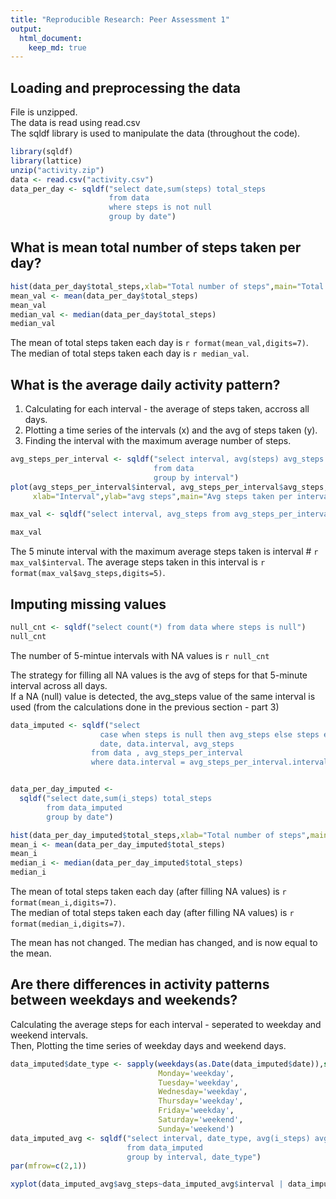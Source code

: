 ```yaml
---
title: "Reproducible Research: Peer Assessment 1"
output: 
  html_document:
    keep_md: true
---
```



## Loading and preprocessing the data

File is unzipped.  
The data is read using read.csv  
The sqldf library is used to manipulate the data (throughout the code).  

```r
library(sqldf)
library(lattice)
unzip("activity.zip")
data <- read.csv("activity.csv")
data_per_day <- sqldf("select date,sum(steps) total_steps 
                      from data 
                      where steps is not null 
                      group by date")
```


## What is mean total number of steps taken per day?

```r
hist(data_per_day$total_steps,xlab="Total number of steps",main="Total number of steps taken each day", col="blue")
mean_val <- mean(data_per_day$total_steps)
mean_val
median_val <- median(data_per_day$total_steps)
median_val
```

The mean of total steps taken each day is `r format(mean_val,digits=7)`.  
The median of total steps taken each day is `r median_val`. 

## What is the average daily activity pattern?
1. Calculating for each interval - the average of steps taken, accross all days.
2. Plotting a time series of the intervals (x) and the avg of steps taken (y).
3. Finding the interval with the maximum average number of steps. 
```r
avg_steps_per_interval <- sqldf("select interval, avg(steps) avg_steps 
                                from data  
                                group by interval")
plot(avg_steps_per_interval$interval, avg_steps_per_interval$avg_steps, type="l",
     xlab="Interval",ylab="avg steps",main="Avg steps taken per interval")

max_val <- sqldf("select interval, avg_steps from avg_steps_per_interval where avg_steps = (select max(avg_steps) from avg_steps_per_interval)")

max_val
```
The 5 minute interval with the maximum average steps taken is interval # `r max_val$interval`. The average steps taken in this interval is `r format(max_val$avg_steps,digits=5)`.    


## Imputing missing values
```r
null_cnt <- sqldf("select count(*) from data where steps is null")
null_cnt
```

The number of 5-mintue intervals with NA values is `r null_cnt`  


The strategy for filling all NA values is the avg of steps for that 5-minute interval across all days.  
If a NA (null) value is detected, the avg_steps value of the same interval is used (from the calculations done in the previous section - part 3)

```r
data_imputed <- sqldf("select 
                    case when steps is null then avg_steps else steps end i_steps , 
                    date, data.interval, avg_steps 
                  from data , avg_steps_per_interval 
                  where data.interval = avg_steps_per_interval.interval")


data_per_day_imputed <- 
  sqldf("select date,sum(i_steps) total_steps 
        from data_imputed 
        group by date")

hist(data_per_day_imputed$total_steps,xlab="Total number of steps",main="Total number of steps taken each day (data imputed)", col="red")
mean_i <- mean(data_per_day_imputed$total_steps)
mean_i
median_i <- median(data_per_day_imputed$total_steps)
median_i
```

The mean of total steps taken each day (after filling NA values) is `r format(mean_i,digits=7)`.  
The median of total steps taken each day (after filling NA values) is `r format(median_i,digits=7)`. 

The mean has not changed. 
The median has changed, and is now equal to the mean.

## Are there differences in activity patterns between weekdays and weekends?

Calculating the average steps for each interval - seperated to weekday and weekend intervals.  
Then, Plotting the time series of weekday days and weekend days.
```r
data_imputed$date_type <- sapply(weekdays(as.Date(data_imputed$date)),switch,
                                 Monday='weekday',
                                 Tuesday='weekday',
                                 Wednesday='weekday',
                                 Thursday='weekday',
                                 Friday='weekday',
                                 Saturday='weekend',
                                 Sunday='weekend')
data_imputed_avg <- sqldf("select interval, date_type, avg(i_steps) avg_steps
                          from data_imputed 
                          group by interval, date_type")
par(mfrow=c(2,1))

xyplot(data_imputed_avg$avg_steps~data_imputed_avg$interval | data_imputed_avg$date_type, type="l",layout=c(1,2),xlab="Interval",ylab="Number Of Steps")
```